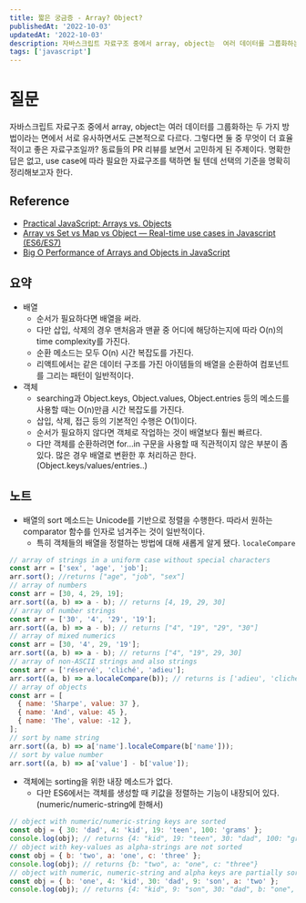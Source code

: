 ```yaml
---
title: 짧은 궁금증 - Array? Object?
publishedAt: '2022-10-03'
updatedAt: '2022-10-03'
description: 자바스크립트 자료구조 중에서 array, object는  여러 데이터를 그룹화하는 두 가지 방법이라는 면에서 서로 유사하면서도 근본적으로 다르다. 그렇다면 둘 중 무엇이 더 효율적이고 좋은 자료구조일까?
tags: ['javascript']
---
```


# 질문

자바스크립트 자료구조 중에서 array, object는 여러 데이터를 그룹화하는 두 가지 방법이라는 면에서 서로 유사하면서도 근본적으로 다르다. 그렇다면 둘 중 무엇이 더 효율적이고 좋은 자료구조일까? 동료들의 PR 리뷰를 보면서 고민하게 된 주제이다. 명확한 답은 없고, use case에 따라 필요한 자료구조를 택하면 될 텐데 선택의 기준을 명확히 정리해보고자 한다.

## Reference

- [Practical JavaScript: Arrays vs. Objects](https://towardsdatascience.com/practical-javascript-arrays-vs-objects-3c1f895907bd)
- [Array vs Set vs Map vs Object — Real-time use cases in Javascript (ES6/ES7)](https://codeburst.io/array-vs-set-vs-map-vs-object-real-time-use-cases-in-javascript-es6-47ee3295329b)
- [Big O Performance of Arrays and Objects in JavaScript](https://javascript.plainenglish.io/performance-of-arrays-and-objects-in-javascript-through-the-lens-of-big-o-5a7c5891a43f)

## 요약

- 배열
  - 순서가 필요하다면 배열을 써라.
  - 다만 삽입, 삭제의 경우 맨처음과 맨끝 중 어디에 해당하는지에 따라 O(n)의 time complexity를 가진다.
  - 순환 메소드는 모두 O(n) 시간 복잡도를 가진다.
  - 리액트에서는 같은 데이터 구조를 가진 아이템들의 배열을 순환하여 컴포넌트를 그리는 패턴이 일반적이다.
- 객체
  - searching과 Object.keys, Object.values, Object.entries 등의 메소드를 사용할 때는 O(n)만큼 시간 복잡도를 가진다.
  - 삽입, 삭제, 접근 등의 기본적인 수행은 O(1)이다.
  - 순서가 필요하지 않다면 객체로 작업하는 것이 배열보다 훨씬 빠르다.
  - 다만 객체를 순환하려면 for…in 구문을 사용할 때 직관적이지 않은 부분이 좀 있다. 많은 경우 배열로 변환한 후 처리하곤 한다. (Object.keys/values/entries..)

## 노트

- 배열의 sort 메소드는 Unicode를 기반으로 정렬을 수행한다. 따라서 원하는 comparator 함수를 인자로 넘겨주는 것이 일반적이다.
  - 특히 객체들의 배열을 정렬하는 방법에 대해 새롭게 알게 됐다. `localeCompare`

```js
// array of strings in a uniform case without special characters
const arr = ['sex', 'age', 'job'];
arr.sort(); //returns ["age", "job", "sex"]
// array of numbers
const arr = [30, 4, 29, 19];
arr.sort((a, b) => a - b); // returns [4, 19, 29, 30]
// array of number strings
const arr = ['30', '4', '29', '19'];
arr.sort((a, b) => a - b); // returns ["4", "19", "29", "30"]
// array of mixed numerics
const arr = [30, '4', 29, '19'];
arr.sort((a, b) => a - b); // returns ["4", "19", 29, 30]
// array of non-ASCII strings and also strings
const arr = ['réservé', 'cliché', 'adieu'];
arr.sort((a, b) => a.localeCompare(b)); // returns is ['adieu', 'cliché','réservé']
// array of objects
const arr = [
  { name: 'Sharpe', value: 37 },
  { name: 'And', value: 45 },
  { name: 'The', value: -12 },
];
// sort by name string
arr.sort((a, b) => a['name'].localeCompare(b['name']));
// sort by value number
arr.sort((a, b) => a['value'] - b['value']);
```

- 객체에는 sorting을 위한 내장 메소드가 없다.
  - 다만 ES6에서는 객체를 생성할 때 키값을 정렬하는 기능이 내장되어 있다. (numeric/numeric-string에 한해서)

```js
// object with numeric/numeric-string keys are sorted
const obj = { 30: 'dad', 4: 'kid', 19: 'teen', 100: 'grams' };
console.log(obj); // returns {4: "kid", 19: "teen", 30: "dad", 100: "grams"} with sorted keys
// object with key-values as alpha-strings are not sorted
const obj = { b: 'two', a: 'one', c: 'three' };
console.log(obj); // returns {b: "two", a: "one", c: "three"}
// object with numeric, numeric-string and alpha keys are partially sorted. (i.e only numeric keys are sorted)
const obj = { b: 'one', 4: 'kid', 30: 'dad', 9: 'son', a: 'two' };
console.log(obj); // returns {4: "kid", 9: "son", 30: "dad", b: "one", a: "two"}
```
